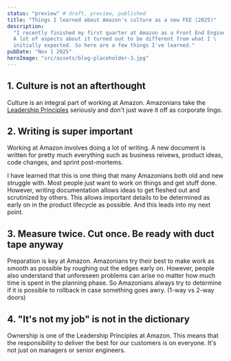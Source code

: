 ```yaml
---
status: "preview" # draft, preview, published
title: "Things I learned about Amazon's culture as a new FEE (2025)"
description:
  "I recently finished my first quarter at Amazon as a Front End Engineer. \
  A lot of aspects about it turned out to be different from what I \
  initially expected. So here are a few things I've learned."
pubDate: "Nov 1 2025"
heroImage: "src/assets/blog-placeholder-3.jpg"
---
```


## 1. Culture is not an afterthought

Culture is an integral part of working at Amazon. Amazonians take the [Leadership Principles](https://amazon.com)
seriously and don't just wave it off as corporate lingo.

## 2. Writing is super important

Working at Amazon involves doing a lot of writing. A new document is written for pretty much everything
such as business reivews, product ideas, code changes, and sprint post-mortems.

I have learned that this is one thing that many Amazonians both old and new struggle with. Most people 
just want to work on things and get stuff done. However, writing documentation allows ideas to get 
fleshed out and scrutinized by others. This allows important details to be determined as early on 
in the product lifecycle as possible. And this leads into my next point.

## 3. Measure twice. Cut once. Be ready with duct tape anyway

Preparation is key at Amazon. Amazonians try their best to make work as smooth as possible by 
roughing out the edges early on. However, people also understand that unforeseen problems can arise
no matter how much time is spent in the planning phase. So Amazonians always try to determine if 
it is possible to rollback in case something goes awry. (1-way vs 2-way doors)

## 4. "It's not my job" is not in the dictionary

Ownership is one of the Leadership Principles at Amazon. This means that the responsibility to 
deliver the best for our customers is on everyone. It's not just on managers or senior engineers.


